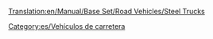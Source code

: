 [[Translation:en/Manual/Base Set/Road Vehicles/Steel Trucks]]

{{es/Vehículo de carretera|nombre    = Camión de Acero Balogh
  |imagen    = Balogh_Steel_Truck.png
  |precio    = 9.184 € (4.592 £)
  |velocidad = 48 km/h (30 mph)
  |coste     = 842 € (421 £)
  |diseño    = 1936
  |duración  = 15
  |capacidad = 15 toneladas de acero
}}
{{es/Vehículo de carretera|nombre    = Camión de Acero Uhl
  |imagen    = Uhl_Steel_Truck.png
  |precio    = 11.070 € (5.535 £)
  |velocidad = 88 km/h (55 mph)
  |coste     = 1.574 € (787 £)
  |diseño    = 1978
  |duración  = 15
  |capacidad = 18 toneladas de acero
}}
{{es/Vehículo de carretera|nombre    = Camión de Acero Kelling
  |imagen    = Kelling_Steel_Truck.png
  |precio    = 11.890 € (5.945 £)
  |velocidad = 112 km/h (70 mph)
  |coste     = 2,250 € (1,125 £)
  |diseño    = 2007
  |duración  = 15
  |capacidad = 20 toneladas de acero
}}


[[Category:es/Vehículos de carretera]]